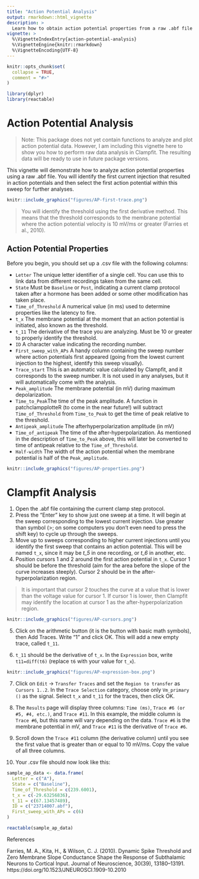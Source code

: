 ```yaml
---
title: "Action Potential Analysis"
output: rmarkdown::html_vignette
description: >
  Learn how to obtain action potential properties from a raw .abf file in Clampfit.
vignette: >
  %\VignetteIndexEntry{action-potential-analysis}
  %\VignetteEngine{knitr::rmarkdown}
  %\VignetteEncoding{UTF-8}
---
```


```r
knitr::opts_chunk$set(
  collapse = TRUE,
  comment = "#>"
)

library(dplyr)
library(reactable)
```

# Action Potential Analysis

> Note: This package does not yet contain functions to analyze and plot action potential data. However, I am including this vignette here to show you how to perform raw data analysis in Clampfit. The resulting data will be ready to use in future package versions.

This vignette will demonstrate how to analyze action potential properties using a raw .abf file. You will identify the first current injection that resulted in action potentials and then select the first action potential within this sweep for further analyses.

```r
knitr::include_graphics("figures/AP-first-trace.png")
```

> You will identify the threshold using the first derivative method. This means that the threshold corresponds to the membrane potential where the action potential velocity is 10 mV/ms or greater (Farries et al., 2010).

## Action Potential Properties

Before you begin, you should set up a .csv file with the following columns:

* `Letter` The unique letter identifier of a single cell. You can use this to link data from different recordings taken from the same cell.
* `State` Must be `Baseline` or `Post`, indicating a current clamp protocol taken after a hormone has been added or some other modification has taken place.
* `Time_of_Threshold` A numerical value (in ms) used to determine properties like the latency to fire.
* `t_x` The membrane potential at the moment that an action potential is initiated, also known as the threshold.
* `t_11` The derivative of the trace you are analyzing. Must be 10 or greater to properly identify the threshold.
* `ID` A character value indicating the recording number.
* `First_sweep_with_APs` A handy column containing the sweep number where action potentials first appeared (going from the lowest current injection to the highest, identify this sweep visually).
* `Trace_start` This is an automatic value calculated by Clampfit, and it corresponds to the sweep number. It is not used in any analyses, but it will automatically come with the analysis.
* `Peak_amplitude` The membrane potential (in mV) during maximum depolarization.
* `Time_to_Peak`The time of the peak amplitude. A function in patchclampplotteR (to come in the near future!) will subtract `Time_of_Threshold` from `Time_to_Peak` to get the time of peak relative to the threshold.
* `Antipeak_amplitude` The afterhyperpolarization amplitude (in mV)
* `Time_of_antipeak` The time of the after-hyperpolarization. As mentioned in the description of `Time_to_Peak` above, this will later be converted to time of antipeak relative to the `Time_of_Threshold`.
* `Half-width` The width of the action potential when the membrane potential is half of the `Peak_amplitude`.

```r
knitr::include_graphics("figures/AP-properties.png")
```

# Clampfit Analysis

1. Open the .abf file containing the current clamp step protocol.
2. Press the “Enter” key to show just one sweep at a time. It will begin at the sweep corresponding to the lowest current injection. Use greater than symbol (>; on some computers you don’t even need to press the shift key) to cycle up through the sweeps.
3. Move up to sweeps corresponding to higher current injections until you identify the first sweep that contains an action potential. This will be named `t_x`, since it may be *t_5* in one recording, or *t_6* in another, etc. 
4. Position cursors 1 and 2 around the first action potential in `t_x`. Cursor 1 should be before the threshold (aim for the area before the slope of the curve increases steeply). Cursor 2 should be in the after-hyperpolarization region.

> It is important that cursor 2 touches the curve at a value that is lower than the voltage value for cursor 1. If cursor 1 is lower, then Clampfit may identify the location at cursor 1 as the after-hyperpolarization region.

```r
knitr::include_graphics("figures/AP-cursors.png")
```

5. Click on the arithmetic button (it is the button with basic math symbols), then Add Traces. Write "1" and click OK. This will add a new empty trace, called `t_11`.

6. `t_11` should be the derivative of `t_x`. In the `Expression` box, write `t11=diff(t6)` (replace `t6` with your value for `t_x`). 

```r
knitr::include_graphics("figures/AP-expression-box.png")
```

7. Click on `Edit` -> `Transfer Traces` and set the `Region to transfer` as `Cursors 1..2`. In the `Trace Selection` category, choose only `Vm_primary ()` as the signal. Select `t_x` and `t_11` for the traces, then click OK.

8. The `Results` page will display three columns: `Time (ms)`, `Trace #6 (or #5, #4, etc.)`, and `Trace #11`. In this example, the middle column is `Trace #6`, but this name will vary depending on the data. `Trace #6` is the membrane potential in mV, and `Trace #11` is the derivative of `Trace #6`.

9. Scroll down the `Trace #11` column (the derivative column) until you see the first value that is greater than or equal to 10 mV/ms. Copy the value of all three columns.

10. Your .csv file should now look like this:

```r
sample_ap_data <- data.frame(
  Letter = c("A"),
  State	= c("Baseline"),
  Time_of_Threshold = c(239.6001),
  t_x = c(-29.63256836),
  t_11 = c(67.13457489),
  ID = c("23714007.abf"),
  First_sweep_with_APs = c(6)
)

reactable(sample_ap_data)
```



References

Farries, M. A., Kita, H., & Wilson, C. J. (2010). Dynamic Spike Threshold and Zero Membrane Slope Conductance Shape the Response of Subthalamic Neurons to Cortical Input. Journal of Neuroscience, 30(39), 13180–13191. https://doi.org/10.1523/JNEUROSCI.1909-10.2010
